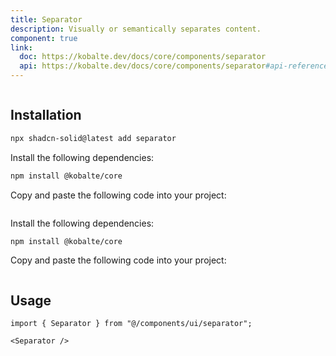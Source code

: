 ```yaml
---
title: Separator
description: Visually or semantically separates content.
component: true
link:
  doc: https://kobalte.dev/docs/core/components/separator
  api: https://kobalte.dev/docs/core/components/separator#api-reference
---
```




<ComponentPreview name="separator-demo" >

```tsx file=<rootDir>/src/registry/tailwindcss/examples/separator-demo.tsx
```

</ComponentPreview>

## Installation

<ComponentInstallation >


```bash
npx shadcn-solid@latest add separator
```


<Step >

<StepItem>Install the following dependencies:</StepItem>
```bash
npm install @kobalte/core
```

<StepItem>Copy and paste the following code into your project:</StepItem>
```tsx file=<rootDir>/src/registry/tailwindcss/ui/separator.tsx
```

</Step>

<Step >

<StepItem>Install the following dependencies:</StepItem>
```bash
npm install @kobalte/core
```

<StepItem>Copy and paste the following code into your project:</StepItem>
```tsx file=<rootDir>/../packages/unocss/ui/separator.tsx
```

</Step>

</ComponentInstallation>

## Usage

```tsx
import { Separator } from "@/components/ui/separator";
```

```tsx
<Separator />
```
